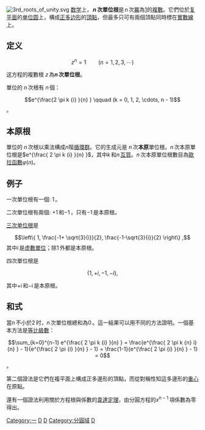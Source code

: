 [[File:3rd_roots_of_unity.svg|thumb]] 
[[数学|数学]]上，'''<math>\,n\,</math>次單位根'''是<math>\,n\,</math>次[[冪|冪]]為[[1|1]]的[[复数_(数学)|複數]]。它們位於[[复平面|复平面]]的[[单位圆|单位圆]]上，構成[[正多边形|正多边形]]的[[頂點_(幾何)|頂點]]，但最多只可有兩個頂點同時標在[[實數線|實數線]]上。

==定义==

:<math>z^n = 1 \qquad (n = 1, 2, 3, \cdots  )</math>

这方程的複數根 <math>z \,</math>為'''<math>n \,</math>次單位根'''。

單位的 <math>n \,</math>次根有 <math>n \,</math>個：

:<math>e^{\frac{2 \pi k {i} }{n} } \qquad (k = 0, 1, 2, \cdots, n - 1)</math>。

==本原根==

單位的 <math>n \,</math>次根以乘法構成<math>n</math>階[[循環群|循環群]]。它的生成元是 <math>n \,</math>次'''本原'''單位根。<math>n \,</math>次本原單位根是<math>e^{\frac{ 2 \pi k {i} }{n} }</math>，其中<math>k\,</math>和<math>n\,</math>[[互質|互質]]。<math>n\,</math>次本原單位根數目為[[歐拉函數|歐拉函數]]<math>\varphi (n)</math>。

==例子==

一次單位根有一個: <math>1 \,</math>。

二次單位根有兩個: <math>+1\,</math>和<math>-1\,</math>，只有<math>-1\,</math>是本原根。

[[立方根|三次单位根]]是

:<math>\left\{ 1, \frac{-1+ \sqrt{3}{i}}{2}, \frac{-1-\sqrt{3}{i}}{2} \right\} ,</math>
其中<math> {\mathrm{i}} \,</math>是[[虚數單位|虚數單位]]；除<math>1\,</math>外都是本原根。

四次單位根是

:<math>\left\{ 1, +{i}, -1, -{i} \right\} ,</math>

其中<math>+{\mathrm{i}} \,</math>和<math>-{\mathrm{i}}\,</math>是本原根。

==和式==

當<math>n\,</math>不小於<math>2\,</math>时，<math>n\,</math>次單位根總和為<math>0\,</math>。這一結果可以用不同的方法證明。一個基本方法是[[等比級數|等比級數]]：

:<math>\sum_{k=0}^{n-1} e^{\frac{ 2 \pi k {i} }{n} } = \frac{e^{\frac{ 2 \pi k {n} i}{n} } - 1}{e^{\frac{ 2 \pi {i} }{n} } - 1} = \frac{1-1}{e^{\frac{ 2 \pi {i} }{n} } - 1} = 0</math>。

第二個證法是它們在複平面上構成正多邊形的頂點，而從對稱性知這多邊形的[[几何中心|重心]]在原點。
:
還有一個證法利用關於方程根與係數的[[韋達定理|韋達定理]]，由分圓方程的<math>x^{n-1}\,</math>項係數為零得出。
[[Category:一|Category:一]]

[[Category:代數數|D]]
[[Category:多項式|D]]
[[Category:分圓域|Category:分圓域]]
[[Category:複數|D]]